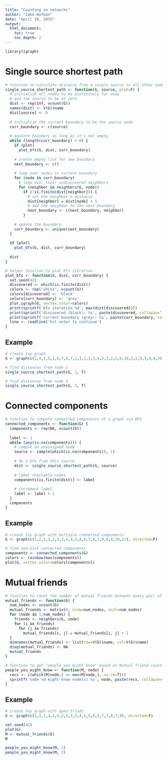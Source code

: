 ```yaml
---
title: "Counting on networks"
author: "Jake Hofman"
date: "April 10, 2015"
output:
  html_document:
    toc: true
    toc_depth: 2
---
```


```r
library(igraph)
```

# Single source shortest path
```r
# function to calculate distance from a single source to all other nodes via BFS
single_source_shortest_path <- function(G, source, plot=F) {
  # initialize all nodes to be inifinitely far away
  # and the source to be at zero
  dist <- rep(Inf, vcount(G))
  names(dist) <- V(G)$name
  dist[source] <- 0
  
  # initialize the current boundary to be the source node
  curr_boundary <- c(source)
  
  # explore boundary as long as it's not empty
  while (length(curr_boundary) > 0) {
    if (plot)
      plot_bfs(G, dist, curr_boundary)
    
    # create empty list for new boundary
    next_boundary <- c()
    
    # loop over nodes in current boundary
    for (node in curr_boundary)
      # loop over their undiscovered neighbors
      for (neighbor in neighbors(G, node))
        if (!is.finite(dist[neighbor])) {
          # set the neighbor's distance
          dist[neighbor] = dist[node] + 1
          # add the neighbor to the next boundary
          next_boundary <- c(next_boundary, neighbor)
        }
    
    # update the boundary
    curr_boundary <- unique(next_boundary)
  }
  
  if (plot)
    plot_bfs(G, dist, curr_boundary)
  
  dist
}

# helper function to plot bfs iteration
plot_bfs <- function(G, dist, curr_boundary) {
  set.seed(42)
  discovered <- which(is.finite(dist))
  colors <- rep('white', vcount(G))
  colors[discovered] <- 'black'
  colors[curr_boundary] <- 'grey'
  plot.igraph(G, vertex.color=colors)
  print(sprintf('bfs iteration %d', max(dist[discovered])))
  print(sprintf('discovered (black): %s', paste(discovered, collapse=" ")))
  print(sprintf('current boundary (grey): %s', paste(curr_boundary, collapse=" ")))
  line <- readline('hit enter to continue')
}

```

## Example
```r
# create toy graph
G <- graph(c(1,4,1,5,1,6,7,6,7,1,3,1,1,3,4,2,3,2,2,8,10,2,2,9,3,4,4,3), directed=T)

# find distances from node 1
single_source_shortest_path(G, 1, T)

# find distances from node 3
single_source_shortest_path(G, 3, T)
```

# Connected components
```r
# function to compute connected components of a graph via BFS
connected_components <- function(G) {
  components <- rep(NA, vcount(G))
  
  label <- 1
  while (any(is.na(components))) {
    # sample an unassigned node
    source <- sample(which(is.na(components)), 1)
    
    # do a bfs from this source
    dist <- single_source_shortest_path(G, source)
    
    # label reachable nodes
    components[is.finite(dist)] <- label
    
    # increment label
    label <- label + 1
  }
  components
}
```

## Example
```r
# create toy graph with multiple connected components
G <- graph(c(1,2,1,3,2,3,3,4,4,5,4,6,7,8,7,9,8,9,10,11), directed=F)

# find and plot connected components
components <- connected_components(G)
colors <- rainbow(max(components))
plot(G, vertex.color=colors[components])

```

# Mutual friends
```r
# function to count the number of mutual friends between every pair of nodes
mutual_friends <- function(G) {
  num_nodes <- vcount(G)
  mutual_friends <- matrix(0, nrow=num_nodes, ncol=num_nodes)
  for (node in 1:num_nodes) {
    friends <- neighbors(G, node)
    for (i in friends)
      for (j in friends)
        mutual_friends[i, j] = mutual_friends[i, j] + 1
  }
  dimnames(mutual_friends) <- list(row=V(G)$name, col=V(G)$name)
  diag(mutual_friends) <- NA
  mutual_friends
}

# function to get "people you might know" based on mutual friend counts
people_you_might_know <- function(M, node) {
  recs <- c(which(M[node,] == max(M[node,], na.rm=T)))
  sprintf('node %d might know node(s) %s', node, paste(recs, collapse=" and "))
}
```

## Example
```r
# create toy graph with open triads
G <- graph(c(1,2,1,3,1,4,2,5,3,5,4,5,5,6,5,7,7,8,7,9), directed=F)

set.seed(42)
plot(G)
M <- mutual_friends(G)
M

people_you_might_know(M, 1)
people_you_might_know(M, 2)
```